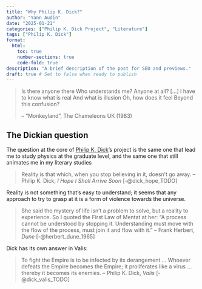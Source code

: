 ```yaml
---
title: "Why Philip K. Dick?"
author: "Yann Audin"
date: "2025-01-21"
categories: ["Philip K. Dick Project", "Literature"]
tags: ["Philip K. Dick"]
format:
  html:
    toc: true
    number-sections: true
    code-fold: true
description: "A brief description of the post for SEO and previews."
draft: true # Set to false when ready to publish
---
```


> Is there anyone there
> Who understands me?
> Anyone at all?
> [...]
> I have to know what is real
> And what is illusion
> Oh, how does it feel
> Beyond this confusion?
> 
> -- "Monkeyland", The Chameleons UK (1983)

## The Dickian question

The question at the core of [Philip K. Dick](pkd_01.qmd)'s project is the same one that lead me to study physics at the graduate level, and the same one that still animates me in my literary studies

> Reality is that which, when you stop believing in it, doesn't go away.
> -- Philip K. Dick, *I Hope I Shall Arrive Soon* [-@dick_hope_TODO]

Reality is not something that's easy to understand; it seems that any approach to try to grasp at it is a form of violence towards the universe. 

> She said the mystery of life isn’t a problem to solve, but a reality to experience. So I quoted the First Law of Mentat at her: "A process cannot be understood by stopping it. Understanding must move with the flow of the process, must join it and flow with it."
> -- Frank Herbert, *Dune* [-@herbert_dune_1965]

Dick has its own answer in Valis:

> To fight the Empire is to be infected by its derangement ... Whoever defeats the Empire becomes the Empire; it proliferates like a virus ... thereby it becomes its enemies. 
> -- Philip K. Dick, *Valis* [-@dick_valis_TODO]
